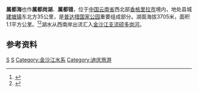 {{Infobox_lake
 |湖泊名稱 = 属都海
 |湖泊照片 = Suduhu.JPG
 |湖泊照片標題 = 属都海
 |測深圖 =
 |測深圖標題 =
 |湖泊所在地 = [[中国|中国]][[云南省|云南省]][[香格里拉市|香格里拉市]]
 |座標 = {{coord |27|54|30|N|99|56|30|E|display=inline,title|scale:500000_type:waterbody_region:CN}}
 |湖泊類別 = 外流淡水湖
 |流入 =
 |流出 = 
 |集水區面積 =
 |集水區國家 =
 |湖泊長度 =2.1公里
 |湖泊闊度 = 最大0.9公里<br />平均0.5公里
 |湖泊面積 = 1.1平方公里
 |平均深度 = 
 |最深深度 = 8米
 |水體體積 = 
 |湖水停留時間 =
 |湖岸線長度 =
 |海拔高度 = 3705米
 |湖中島嶼 =
 |湖邊城鎮 =
}}
{{Location map
 |China Yunnan
 |mark=<!--dot-->Blue pog.svg
 |lat_deg=27|lat_min=54|lat_sec =30
 |lon_deg=99|lon_min=56|lon_sec =30
 |caption=属都海在云南的位置。
 |position=right
 |width=250
 |float=right
}}
'''属都海'''也作'''属都岗湖'''、'''属都错'''，位于[[中国|中国]][[云南省|云南省]]西北部[[香格里拉市|香格里拉市]]境内，地处县城[[建塘镇|建塘镇]]东北方35公里，是[[普达措国家公园|普达措国家公园]]重要组成部分。湖面海拔3705米，面积1.1平方公里。<ref>{{cite book zh |author=王苏民 窦鸿身 |title=中国湖泊志 |format=M |edition=1 |location=北京 |publisher=科学出版社 |date=1998|pages=561|id= ISBN 7-03-006706-1}}</ref><ref>{{Cite web|title=云南属都湖沉积物金属元素地球化学|url=http://hpkx.cnjournals.com/ch/reader/pdf.aspx?file_no=20080412|access-date=2021-10-14|work=hpkx.cnjournals.com}}</ref>湖水从西南岸出流汇入[[金沙江|金沙江]][[支流|支流]][[硕多岗河|硕多岗河]]。

== 参考资料 ==
{{reflist}}

[[Category:迪庆湖泊|S]]
[[Category:香格里拉市|S]]
[[Category:金沙江水系|Category:金沙江水系]]
[[Category:迪庆旅游|Category:迪庆旅游]]
